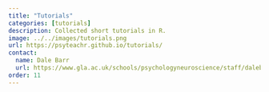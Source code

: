 ```yaml
---
title: "Tutorials"
categories: [tutorials]
description: Collected short tutorials in R.
image: ../../images/tutorials.png
url: https://psyteachr.github.io/tutorials/
contact:
  name: Dale Barr
  url: https://www.gla.ac.uk/schools/psychologyneuroscience/staff/dalebarr/
order: 11
---
```

